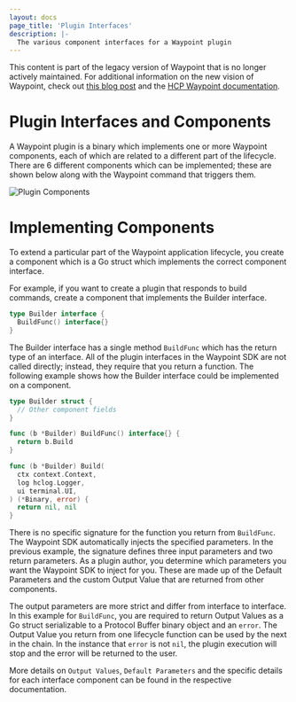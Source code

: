 ```yaml
---
layout: docs
page_title: 'Plugin Interfaces'
description: |-
  The various component interfaces for a Waypoint plugin
---
```


<Warning>

This content is part of the legacy version of Waypoint that is no longer actively maintained. For additional information on the new vision of Waypoint, check out [this blog post](https://www.hashicorp.com/blog/a-new-vision-for-hcp-waypoint) and the [HCP Waypoint documentation](/hcp/docs/waypoint).

</Warning>

# Plugin Interfaces and Components

A Waypoint plugin is a binary which implements one or more Waypoint components, each of which are related
to a different part of the lifecycle. There are 6 different components which can be implemented; these are shown below along
with the Waypoint command that triggers them.

![Plugin Components](/img/extending-waypoint/components.png)

# Implementing Components

To extend a particular part of the Waypoint application lifecycle, you create a component which is a Go
struct which implements the correct component interface.

For example, if you want to create a plugin that responds to build commands, create a
component that implements the Builder interface.

```go
type Builder interface {
  BuildFunc() interface{}
}
```

The Builder interface has a single method `BuildFunc` which has the return type of an interface. All of the plugin interfaces
in the Waypoint SDK are not called directly; instead, they require that you return a function. The following example shows
how the Builder interface could be implemented on a component.

```go
type Builder struct {
  // Other component fields
}

func (b *Builder) BuildFunc() interface{} {
  return b.Build
}

func (b *Builder) Build(
  ctx context.Context,
  log hclog.Logger,
  ui terminal.UI,
) (*Binary, error) {
  return nil, nil
}
```

There is no specific signature for the function you return from `BuildFunc`. The Waypoint SDK automatically injects the
specified parameters. In the previous example, the signature defines three input parameters and two return parameters.
As a plugin author, you determine which parameters you want the Waypoint SDK to inject for you. These are made up of
the Default Parameters and the custom Output Value that are returned from other components.

The output parameters are more strict and differ from interface to interface.
In this example for `BuildFunc`, you are required to return Output Values as a Go struct serializable to a Protocol
Buffer binary object and an `error`. The Output Value you return from one lifecycle function can be used
by the next in the chain. In the instance that `error` is not `nil`, the plugin execution will stop and the error will be
returned to the user.

More details on `Output Values`, `Default Parameters` and the specific details for each interface component can be found
in the respective documentation.
